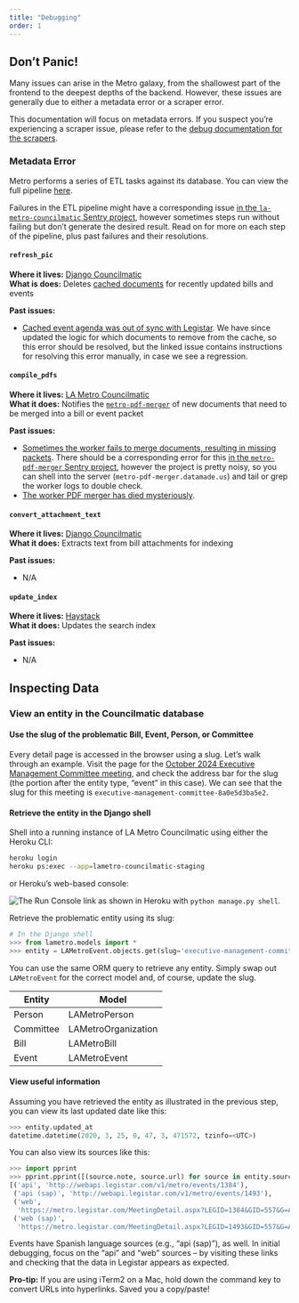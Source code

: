 ```yaml
---
title: "Debugging"
order: 1
---
```


## Don't Panic!

Many issues can arise in the Metro galaxy, from the shallowest part of the frontend to the deepest depths of the backend.
However, these issues are generally due to either a metadata error or a scraper error.

This documentation will focus on metadata errors. If you suspect you're experiencing a scraper issue, please refer to the
[debug documentation for the scrapers](https://metro-records.github.io/scrapers-lametro/debugging.html).

### Metadata Error
Metro performs a series of ETL tasks against its database. You can view the full pipeline
[here](https://github.com/datamade/la-metro-dashboard/blob/main/dags/hourly_processing.py).

Failures in the ETL pipeline might have a corresponding issue
[in the `la-metro-councilmatic` Sentry project](https://sentry.io/organizations/datamade/issues/?project=2131912),
however sometimes steps run without failing but don't generate the desired result.
Read on for more on each step of the pipeline, plus past failures and their resolutions.

#### `refresh_pic`

**Where it lives:** [Django Councilmatic](https://github.com/datamade/django-councilmatic/blob/2.5/councilmatic_core/management/commands/refresh_pic.py)<br />
**What is does:** Deletes [cached documents](https://github.com/datamade/property-image-cache) for recently updated bills and events

**Past issues:**

- [Cached event agenda was out of sync with Legistar](https://github.com/datamade/la-metro-councilmatic/issues/443).
We have since updated the logic for which documents to remove from the cache, so this error should be resolved,
but the linked issue contains instructions for resolving this error manually, in case we see a regression.

#### `compile_pdfs`

**Where it lives:** [LA Metro Councilmatic](https://github.com/datamade/la-metro-councilmatic/blob/main/lametro/management/commands/compile_pdfs.py)<br />
**What it does:** Notifies the [`metro-pdf-merger`](https://github.com/datamade/metro-pdf-merger) of new documents that need to be merged into a bill or event packet

**Past issues:**

- [Sometimes the worker fails to merge documents, resulting in missing packets](https://github.com/datamade/la-metro-councilmatic/issues/476).
There should be a corresponding error for this [in the `metro-pdf-merger` Sentry project](https://sentry.io/organizations/datamade/issues/?project=155211),
however the project is pretty noisy, so you can shell into the server (`metro-pdf-merger.datamade.us`) and tail or grep the worker logs to double check.
- [The worker PDF merger has died mysteriously](https://github.com/datamade/metro-pdf-merger/issues/19).

#### `convert_attachment_text`

**Where it lives:** [Django Councilmatic](https://github.com/datamade/django-councilmatic/blob/2.5/councilmatic_core/management/commands/convert_attachment_text.py)<br />
**What it does:** Extracts text from bill attachments for indexing

**Past issues:**

- N/A

#### `update_index`

**Where it lives:** [Haystack](https://django-haystack.readthedocs.io/en/master/management_commands.html#update-index)<br />
**What it does:** Updates the search index

**Past issues:**

- N/A


## Inspecting Data

### View an entity in the Councilmatic database
#### Use the slug of the problematic Bill, Event, Person, or Committee
Every detail page is accessed in the browser using a slug. Let's walk through an example.
Visit the page for the [October 2024 Executive Management Committee meeting](https://la-metro-councilmatic-staging.herokuapp.com/event/executive-management-committee-8a0e5d3ba5e2/),
and check the address bar for the slug (the portion after the entity type, "event" in this case).
We can see that the slug for this meeting is `executive-management-committee-8a0e5d3ba5e2`.

#### Retrieve the entity in the Django shell
Shell into a running instance of LA Metro Councilmatic using either the Heroku CLI:

```bash
heroku login
heroku ps:exec --app=lametro-councilmatic-staging
```

or Heroku's web-based console:

![_The Run Console link as shown in Heroku_](images/heroku-console.png)
with `python manage.py shell`.

Retrieve the problematic entity using its slug:

```python
# In the Django shell
>>> from lametro.models import *
>>> entity = LAMetroEvent.objects.get(slug='executive-management-committee-8a0e5d3ba5e2')
```

You can use the same ORM query to retrieve any entity. Simply swap out `LAMetroEvent` for the correct model and, of course, update the slug.

| Entity | Model |
| -- | -- |
| Person | LAMetroPerson |
| Committee | LAMetroOrganization |
| Bill | LAMetroBill |
| Event | LAMetroEvent |

#### View useful information
Assuming you have retrieved the entity as illustrated in the previous step, you can view its last updated date like this:

```python
>>> entity.updated_at
datetime.datetime(2020, 3, 25, 0, 47, 3, 471572, tzinfo=<UTC>)
```

You can also view its sources like this:

```python
>>> import pprint
>>> pprint.pprint([(source.note, source.url) for source in entity.sources.all()])
[('api', 'http://webapi.legistar.com/v1/metro/events/1384'),
 ('api (sap)', 'http://webapi.legistar.com/v1/metro/events/1493'),
 ('web',
  'https://metro.legistar.com/MeetingDetail.aspx?LEGID=1384&GID=557&G=A5FAA737-A54D-4A6C-B1E8-FF70F765FA94'),
 ('web (sap)',
  'https://metro.legistar.com/MeetingDetail.aspx?LEGID=1493&GID=557&G=A5FAA737-A54D-4A6C-B1E8-FF70F765FA94')]
```

Events have Spanish language sources (e.g., "api (sap)"), as well. In initial debugging, focus on the "api" and "web" sources – by visiting these links and checking that the data in Legistar appears as expected.

**Pro-tip:** If you are using iTerm2 on a Mac, hold down the command key to convert URLs into hyperlinks. Saved you a copy/paste!
